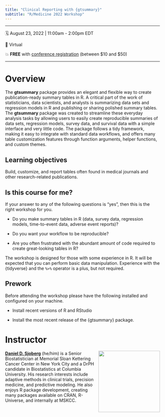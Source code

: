 ```yaml
---
title: "Clinical Reporting with {gtsummary}"
subtitle: "R/Medicine 2022 Workshop"
---
```


<!-- https://github.com/rstudio-conf-2022/teach-ds -->

------------------------------------------------------------------------

🗓️ August 23, 2022 | 11:00am - 2:00pm EDT

🏨 Virtual

💥 **FREE** with [conference registration](https://events.linuxfoundation.org/r-medicine/register/) (between $10 and $50) 

------------------------------------------------------------------------

# Overview

The **gtsummary** package provides an elegant and flexible way to create publication-ready summary tables in R.
A critical part of the work of statisticians, data scientists, and analysts is summarizing data sets and regression models in R and publishing or sharing polished summary tables.
The **gtsummary** package was created to streamline these everyday analysis tasks by allowing users to easily create reproducible summaries of data sets, regression models, survey data, and survival data with a simple interface and very little code.
The package follows a tidy framework, making it easy to integrate with standard data workflows, and offers many table customization features through function arguments, helper functions, and custom themes.

## Learning objectives

Build, customize, and report tables often found in medical journals and other research-related publications.

## Is this course for me?

If your answer to any of the following questions is “yes”, then this is the right workshop for you.

- Do you make summary tables in R (data, survey data, regression models, time-to-event data, adverse event reports)?

- Do you want your workflow to be reproducible?

- Are you often frustrated with the abundant amount of code required to create great-looking tables in R? 

The workshop is designed for those with some experience in R.
It will be expected that you can perform basic data manipulation.
Experience with the {tidyverse} and the `%>%` operator is a plus, but not required.

## Prework

Before attending the workshop please have the following installed and configured on your machine.

- Install recent versions of R and RStudio

- Install the most recent release of the {gtsummary} package.

# Instructor

![](images/dan.jpg){style="float:right;padding: 0 0 0 10px;" fig-alt="Headshot of Daniel D. Sjoberg" width="200"}

[**Daniel D. Sjoberg**](https://www.danieldsjoberg.com/) (he/him) is a Senior Biostatistician at Memorial Sloan Kettering Cancer Center in New York City and a DrPH candidate in Biostatistics at Columbia University.
His research interests include adaptive methods in clinical trials, precision medicine, and predictive modeling.
He also enjoys R package development, creating many packages available on CRAN, R-Universe, and internally at MSKCC.
